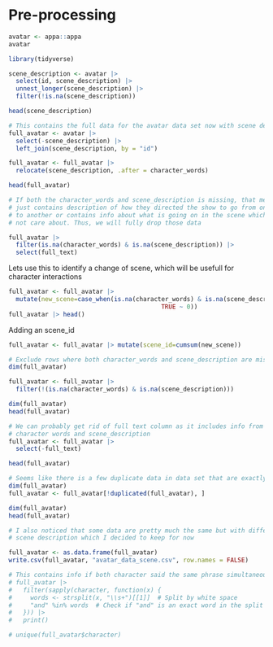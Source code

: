 # Pre-processing

```r
avatar <- appa::appa 
avatar
```

```r
library(tidyverse)

scene_description <- avatar |> 
  select(id, scene_description) |> 
  unnest_longer(scene_description) |> 
  filter(!is.na(scene_description)) 

head(scene_description)
```

```r
# This contains the full data for the avatar data set now with scene description
full_avatar <- avatar |> 
  select(-scene_description) |>
  left_join(scene_description, by = "id")

full_avatar <- full_avatar |> 
  relocate(scene_description, .after = character_words)

head(full_avatar)
```

```r
# If both the character_words and scene_description is missing, that means it 
# just contains description of how they directed the show to go from one scene 
# to another or contains info about what is going on in the scene which we do 
# not care about. Thus, we will fully drop those data

full_avatar |>
  filter(is.na(character_words) & is.na(scene_description)) |>
  select(full_text)
```
Lets use this to identify a change of scene, which will be usefull for character interactions
```r
full_avatar <- full_avatar |> 
  mutate(new_scene=case_when(is.na(character_words) & is.na(scene_description) ~ 1,
                                          TRUE ~ 0))
full_avatar |> head()
```
Adding an scene_id
```r
full_avatar <- full_avatar |> mutate(scene_id=cumsum(new_scene))
```

```r
# Exclude rows where both character_words and scene_description are missing 
dim(full_avatar) 

full_avatar <- full_avatar |>
  filter(!(is.na(character_words) & is.na(scene_description))) 

dim(full_avatar) 
head(full_avatar)
```

```r
# We can probably get rid of full text column as it includes info from both the 
# character words and scene_description  
full_avatar <- full_avatar |>
  select(-full_text)

head(full_avatar)
```

```r
# Seems like there is a few duplicate data in data set that are exactly the same  
dim(full_avatar)
full_avatar <- full_avatar[!duplicated(full_avatar), ]  

dim(full_avatar) 
head(full_avatar) 

# I also noticed that some data are pretty much the same but with different 
# scene description which I decided to keep for now 
```

```r
full_avatar <- as.data.frame(full_avatar) 
write.csv(full_avatar, "avatar_data_scene.csv", row.names = FALSE)
```

```r
# This contains info if both character said the same phrase simultaneously 
# full_avatar |>
#   filter(sapply(character, function(x) {
#     words <- strsplit(x, "\\s+")[[1]]  # Split by white space
#     "and" %in% words  # Check if "and" is an exact word in the split text
#   })) |>
#   print()

# unique(full_avatar$character)
```

